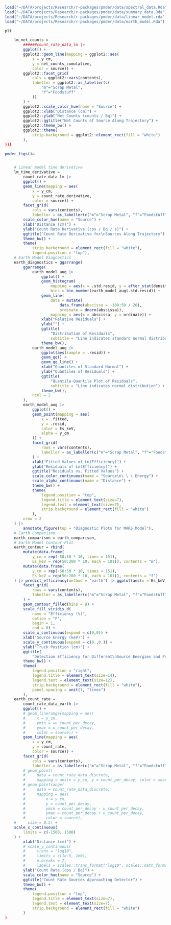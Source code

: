 

```r

load("~/DATA/projects/Research/r-packages/pmder/data/spectral_data.Rda")
load("~/DATA/projects/Research/r-packages/pmder/data/summary_data.Rda")
load("~/DATA/projects/Research/r-packages/pmder/data/linear_model.rda")
load("~/DATA/projects/Research/r-packages/pmder/data/earth_model.Rda")
```

```r


plt

```

```r


    lm_net_counts =
        ######count_rate_data_lm |>
        ggplot() +
        ggplot2::geom_line(mapping = ggplot2::aes(
            x = y_cm,
            y = net_counts_cumulative,
            color = source)) +
        ggplot2::facet_grid(
            cols = ggplot2::vars(contents),
            labeller = ggplot2::as_labeller(c(
                "m"="Scrap Metal",
                "f"="Foodstuff"
            ))
        ) +
        ggplot2::scale_color_hue(name = "Source") +
        ggplot2::xlab("Distance (cm)") +
        ggplot2::ylab("Net Counts (counts / Bq)") +
        ggplot2::ggtitle("Net Counts of Source Along Trajectory") +
        ggplot2::theme_bw() +
        ggplot2::theme(
            strip.background = ggplot2::element_rect(fill = "white")
        ),
))}

pmder_figs()a


    # Linear model time derivative
    lm_time_derivative =
        count_rate_data_lm |>
        ggplot() +
        geom_line(mapping = aes(
            x = y_cm,
            y = count_rate_derivative,
            color = source)) +
        facet_grid(
            cols = vars(contents),
            labeller = as_labeller(c("m"="Scrap Metal", "f"="Foodstuff"))) +
        scale_color_hue(name = "Source") +
        xlab("Distance (cm)") +
        ylab("Count Rate Derivative (cps / Bq / s)") +
        ggtitle("Count Rate Derivative for\nSources Along Trajectory") +
        theme_bw() +
        theme(
            strip.background = element_rect(fill = "white"),
            legend.position = "top"),
    # Earth Model Diagnostics
    earth_diagnostics = ggarrange(
        ggarrange(
            earth_model_aug |>
                ggplot() +
                geom_histogram(
                    mapping = aes(x = .std.resid, y = after_stat(density)),
                    bins = bin_number(earth_model_aug$.std.resid)) +
                geom_line(
                    data = mutate(
                        data.frame(abscissa = -100:50 / 20),
                        ordinate = dnorm(abscissa)),
                    mapping = aes(x = abscissa, y = ordinate)) +
                xlab("Relative Residuals") +
                ylab("") +
                ggtitle(
                    "Distribution of Residuals",
                    subtitle = "Line indicates standard normal distribution") +
                theme_bw(),
            earth_model_aug |>
                ggplot(aes(sample = .resid)) +
                geom_qq() +
                geom_qq_line() +
                xlab("Quantiles of Standard Normal") +
                ylab("Quantiles of Residuals") +
                ggtitle(
                    "Quantile-Quantile Plot of Residuals",
                    subtitle = "Line indicates normal distribution") +
                theme_bw(),
            ncol = 2
        ),
        earth_model_aug |>
            ggplot() +
            geom_point(mapping = aes(
                x = .fitted,
                y = .resid,
                color = Es_keV,
                alpha = y_cm
            )) +
            facet_grid(
                rows = vars(contents),
                labeller = as_labeller(c("m"="Scrap Metal", "f"="Foodstuff"))
            ) +
            xlab("Fitted Values of Ln(Efficiency)") +
            ylab("Residuals of Ln(Efficiency)") +
            ggtitle("Residuals vs. Fitted Values") +
            scale_color_continuous(name = "Source\n\ \ \ Energy") +
            scale_alpha_continuous(name = "Distance") +
            theme_bw() +
            theme(
                legend.position = "top",
                legend.title = element_text(size=7),
                legend.text = element_text(size=7),
                strip.background = element_rect(fill = "white")
            ),
        nrow = 2
    ) |>
        annotate_figure(top = "Diagnostic Plots for MARS Model"),
    # Earth Comparison
    earth_comparison = earth_comparison,
    # Earth Model Contour Plot
    earth_contour = rbind(
        mutate(data.frame(
            y_cm = rep(-50:50 * 10, times = 151),
            Es_keV = rep(50:200 * 10, each = 101)), contents = "m"),
        mutate(data.frame(
            y_cm = rep(-50:50 * 10, times = 151),
            Es_keV = rep(50:200 * 10, each = 101)), contents = "f")
    ) |> predict_efficiency(method = "earth") |> ggplot(aes(x = Es_keV, y = y_cm, z = 100*(efficiency))) +
        facet_grid(
            rows = vars(contents),
            labeller = as_labeller(c("m"="Scrap Metal", "f"="Foodstuff"))
        ) +
        geom_contour_filled(bins = 9) +
        scale_fill_viridis_d(
            name = "Efficiency (%)",
            option = "F",
            begin = 1,
            end = 0) +
        scale_x_continuous(expand = c(0,0)) +
        xlab("Source Energy (keV)") +
        scale_y_continuous(expand = c(0.,0.)) +
        ylab("Truck Position (cm)") +
        ggtitle(
            "Detection Efficiency for Different\nSource Energies and Positions") +
        theme_bw() +
        theme(
            legend.position = "right",
            legend.title = element_text(size=14),
            legend.text = element_text(size=12),
            strip.background = element_rect(fill = "white"),
            panel.spacing = unit(1, "lines")
        ),
    earth_count_rate =
        count_rate_data_earth |>
        ggplot() +
        # geom_linerange(mapping = aes(
        #     x = y_cm,
        #     ymin = =u_count_per_decay,
        #     ymax = u_count_per_decay,
        #     color = source)) +
        geom_line(mapping = aes(
            x = y_cm,
            y = count_rate,
            color = source)) +
        facet_grid(
            cols = vars(contents),
            labeller = as_labeller(c("m"="Scrap Metal", "f"="Foodstuff"))) +
        # geom_point(
        #     data = count_rate_data_discrete,
        #     mapping = aes(x = y_cm, y = count_per_decay, color = source)) +
        # geom_pointrange(
        #     data = count_rate_data_discrete,
        #     mapping = aes(
        #         x = y_cm,
        #         y = count_per_decay,
        #         ymin = count_per_decay - u_count_per_decay,
        #         ymax = count_per_decay + u_count_per_decay,
        #         color = source),
    #     size = 0.5) +
    scale_x_continuous(
        limits = c(-1500, 1500)
    ) +
        xlab("Distance (cm)") +
        # scale_y_continuous(
        #     trans = "log10",
        #     limits = c(1e-5, 1e0),
        #     n.breaks = 7,
        #     labels = scales::trans_format("log10", scales::math_format(10^.x))) +
        ylab("Count Rate (cps / Bq)") +
        scale_color_hue(name = "Source") +
        ggtitle("Count Rate Sources Approaching Detector") +
        theme_bw() +
        theme(
            legend.position = "top",
            legend.title = element_text(size=7),
            legend.text = element_text(size=7),
            strip.background = element_rect(fill = "white")
        )
)



```

